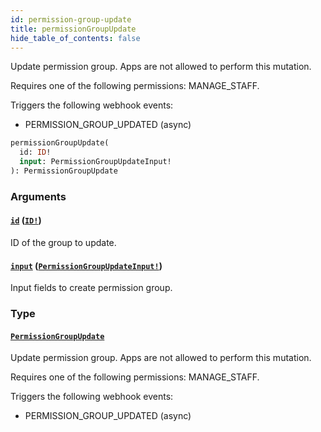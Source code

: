 ```yaml
---
id: permission-group-update
title: permissionGroupUpdate
hide_table_of_contents: false
---
```


Update permission group. Apps are not allowed to perform this mutation.

Requires one of the following permissions: MANAGE_STAFF.

Triggers the following webhook events:

- PERMISSION_GROUP_UPDATED (async)

```graphql
permissionGroupUpdate(
  id: ID!
  input: PermissionGroupUpdateInput!
): PermissionGroupUpdate
```

### Arguments

#### [`id`](#) ([`ID!`](../../../developer/api-reference/scalars/id))

ID of the group to update.

#### [`input`](#) ([`PermissionGroupUpdateInput!`](../../../developer/api-reference/inputs/permission-group-update-input))

Input fields to create permission group.

### Type

#### [`PermissionGroupUpdate`](../../../developer/api-reference/objects/permission-group-update)

Update permission group. Apps are not allowed to perform this mutation.

Requires one of the following permissions: MANAGE_STAFF.

Triggers the following webhook events:

- PERMISSION_GROUP_UPDATED (async)
